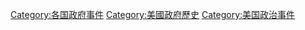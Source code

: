 [[Category:各国政府事件|Category:各国政府事件]]
[[Category:美國政府歷史|Category:美國政府歷史]]
[[Category:美国政治事件|Category:美国政治事件]]